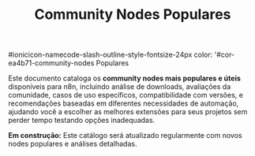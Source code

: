 ﻿---
sidebar_position: 3
title: Community Nodes Populares
description: Catálogo dos nodes da comunidade mais utilizados e recomendados
keywords: [n8n, community nodes, populares, catálogo, recomendações]
---

#ionicicon-namecode-slash-outline-style-fontsize-24px color: '#cor-ea4b71-community-nodes Populares

Este documento cataloga os **community nodes mais populares e úteis** disponíveis para n8n, incluindo análise de downloads, avaliações da comunidade, casos de uso específicos, compatibilidade com versões, e recomendações baseadas em diferentes necessidades de automação, ajudando você a escolher as melhores extensões para seus projetos sem perder tempo testando opções inadequadas.

**Em construção:** Este catálogo será atualizado regularmente com novos nodes populares e análises detalhadas.

